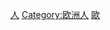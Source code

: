 {{Commons category|People of Slovakia}}

[[Category:斯洛伐克|人]]
[[Category:欧洲人|Category:欧洲人]]
[[Category:各國人物|歐]]